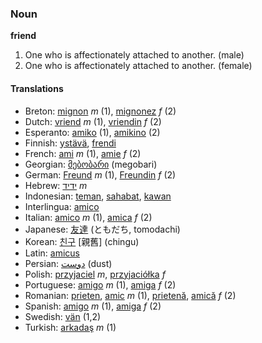 ===Noun===
'''friend'''

#One who is affectionately attached to another. (male)
#One who is affectionately attached to another. (female)

====Translations====
*Breton: [[mignon]] ''m'' (1), [[mignonez]] ''f'' (2)
*Dutch: [[vriend]] ''m'' (1), [[vriendin]] ''f'' (2)
*Esperanto: [[amiko]] (1), [[amikino]] (2)
*Finnish: [[ystävä]], [[frendi]]
*French: [[ami]] ''m'' (1), [[amie]] ''f'' (2)
*Georgian: [[მებობარი]] (megobari)
*German: [[Freund]] ''m'' (1), [[Freundin]] ''f'' (2)
*Hebrew: [[ידיד]] ''m''
*Indonesian: [[teman]], [[sahabat]], [[kawan]]
*Interlingua: [[amico]]
*Italian: [[amico]] ''m'' (1), [[amica]] ''f'' (2)
*Japanese: [[友達]] (ともだち, tomodachi)
*Korean: [[친구]] [親舊] (chingu)
*Latin: [[amicus]]
*Persian: [[دوست]] (dust)
*Polish: [[przyjaciel]] ''m'', [[przyjaciółka]] ''f''
*Portuguese: [[amigo]] ''m'' (1), [[amiga]] ''f'' (2)
*Romanian: [[prieten]], [[amic]] ''m'' (1), [[prietenă]], [[amică]] ''f'' (2)
*Spanish: [[amigo]] ''m'' (1), [[amiga]] ''f'' (2)
*Swedish: [[vän]] (1,2)
*Turkish: [[arkadaş]] ''m'' (1)